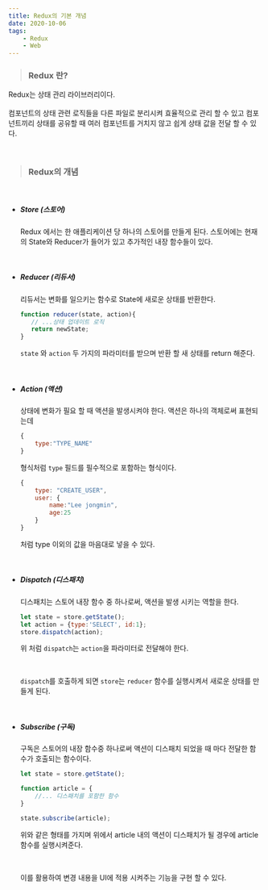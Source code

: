 ```yaml
---
title: Redux의 기본 개념
date: 2020-10-06
tags:
    - Redux
    - Web
---
```


> ###  Redux 란?

  Redux는 상태 관리 라이브러리이다.<br/><br/>
  컴포넌트의 상태 관련 로직들을 다른 파일로 분리시켜 효율적으로 관리 할 수 있고 컴포넌트끼리 상태를 공유할 때 여러 컴포넌트를 거치지 않고 쉽게 상태 값을 전달 할 수 있다.

   <br/>

> ### Redux의 개념

<br/>

   - #####  Store (스토어)

     Redux 에서는 한 애플리케이션 당 하나의 스토어를 만들게 된다. 스토어에는 현재의 State와 Reducer가 들어가 있고 추가적인 내장 함수들이 있다.

     <br/>

   - ##### Reducer (리듀서)

     리듀서는 변화를 일으키는 함수로 State에 새로운 상태를 반환한다.

     ```javascript
     function reducer(state, action){
     	// ...상태 업데이트 로직
     	return newState;
     }
     ```

     `state` 와 `action` 두 가지의 파라미터를 받으며 반환 할 새 상태를 return 해준다.

     <br/>

   - ##### Action (액션)

     상태에 변화가 필요 할 때 액션을 발생시켜야 한다. 액션은 하나의 객체로써 표현되는데

     ```javascript
     {
         type:"TYPE_NAME"
     }
     ```

     형식처럼 `type` 필드를 필수적으로 포함하는 형식이다.

     ```javascript
     {
         type: "CREATE_USER",
         user: {
             name:"Lee jongmin",
             age:25
         }
     }
     ```

     처럼 type 이외의 값을 마음대로 넣을 수 있다.

     <br/>

   - ##### Dispatch (디스패치)

     디스패치는 스토어 내장 함수 중 하나로써, 액션을 발생 시키는 역할을 한다.

     ```javascript
     let state = store.getState();
     let action = {type:'SELECT', id:1};
     store.dispatch(action);
     ```

     위 처럼 `dispatch`는 `action`을 파라미터로 전달해야 한다.

     <br/>

     `dispatch`를 호출하게 되면 `store`는 `reducer` 함수를 실행시켜서 새로운 상태를 만들게 된다.

     <br/>

   - ##### Subscribe (구독)

     구독은 스토어의 내장 함수중 하나로써 액션이 디스패치 되었을 때 마다 전달한 함수가 호출되는 함수이다.

     ```javascript
     let state = store.getState();
     
     function article = {
         //... 디스패치를 포함한 함수
     }
     
     state.subscribe(article);
     ```

     위와 같은 형태를 가지며 위에서 article 내의 액션이 디스패치가 될 경우에 article 함수를 실행시켜준다.

     <br/>

     이를 활용하여 변경 내용을 UI에 적용 시켜주는 기능을 구현 할 수 있다.

